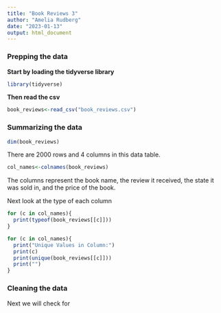 ```yaml
---
title: "Book Reviews 3"
author: "Amelia Rudberg"
date: "2023-01-13"
output: html_document
---
```


### Prepping the data  
**Start by loading the tidyverse library**
```r
library(tidyverse)
```

**Then read the csv**
```r
book_reviews<-read_csv("book_reviews.csv")
```

### Summarizing the data 

```r
dim(book_reviews)
```

There are 2000 rows and 4 columns in this data table. 
```r
col_names<-colnames(book_reviews)
```
The columns represent the book name, the review it received, the state it was sold in, and the price of the book.   
  
Next look at the type of each column 
```r
for (c in col_names){
  print(typeof(book_reviews[[c]]))
}
```
```r
for (c in col_names){
  print("Unique Values in Column:")
  print(c)
  print(unique(book_reviews[[c]]))
  print("")
}
```

### Cleaning the data   
Next we will check for 
